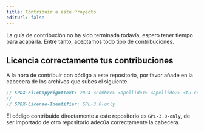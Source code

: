 ```yaml
---
title: Contribuir a este Proyecto
editUrl: false
---
```



<Aside type="caution">
La guía de contribución no ha sido terminada todavía, espero tener tiempo para acabarla. Entre tanto, aceptamos todo tipo de contribuciones.
</Aside>

## Licencia correctamente tus contribuciones

A la hora de contribuir con código a este repositorio, por favor añade en la cabecera de los archivos que subes el siguiente

```c title=""
// SPDX-FileCopyrightText: 2024 <nombre> <apellido1> <apellido2> <tu.correo@mail.com>
//
// SPDX-License-Identifier: GPL-3.0-only
```

El código contribuido directamente a este repositorio es `GPL-3.0-only`, de ser importado de otro repositorio adecúa correctamente la cabecera.
